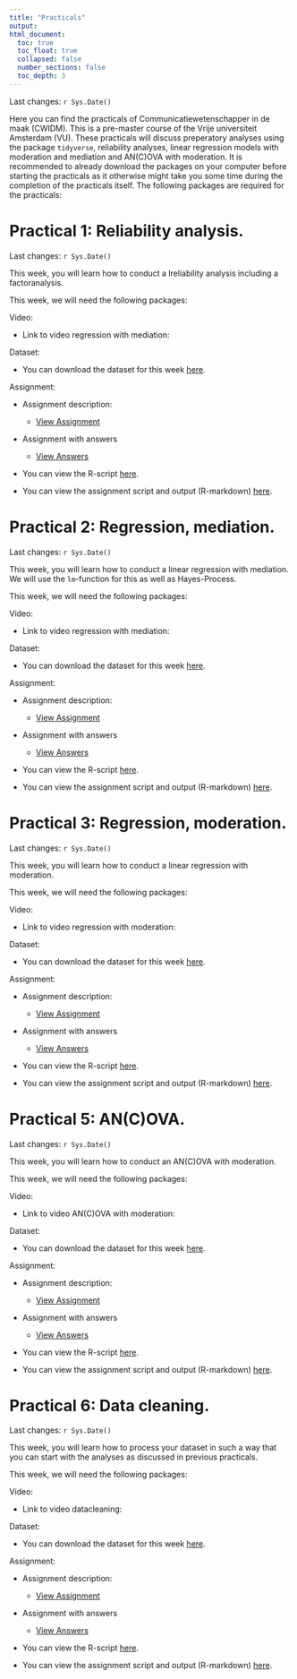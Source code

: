 ```yaml
---
title: "Practicals"
output: 
html_document:
  toc: true
  toc_float: true
  collapsed: false
  number_sections: false
  toc_depth: 3
---
```


Last changes: `r Sys.Date()`

Here you can find the practicals of Communicatiewetenschapper in de maak (CWIDM). This is a pre-master course of the Vrije universiteit Amsterdam (VU). These practicals will discuss preperatory analyses using the package `tidyverse`, reliability analyses, linear regression models with moderation and mediation and AN(C)OVA with moderation. It is recommended to already download the packages on your computer before starting the practicals as it otherwise might take you some time during the completion of the practicals itself. The following packages are required for the practicals:

# Practical 1: Reliability analysis.

Last changes: `r Sys.Date()`

This week, you will learn how to conduct a lreliability analysis including a factoranalysis.

This week, we will need the following packages:

Video:

-   Link to video regression with mediation:

Dataset:

-   You can download the dataset for this week [here](files/CWIDM_practicum_2_dataset.csv?raw=true).

Assignment:

-   Assignment description:

    -   [View Assignment](files/CWIDM_practicum_2_opdracht%20(1)%20(1).pdf)

-   Assignment with answers

    -   [View Answers](files/CWIDM_practicum_2_antwoorden.pdf)

-   You can view the R-script [here](files/CWIDM_practicum_2_script%20(2).R).

-   You can view the assignment script and output (R-markdown) [here](Practicum_2_markdown.html).

# Practical 2: Regression, mediation.

Last changes: `r Sys.Date()`

This week, you will learn how to conduct a linear regression with mediation. We will use the `lm`-function for this as well as Hayes-Process.

This week, we will need the following packages:

Video:

-   Link to video regression with mediation:

Dataset:

-   You can download the dataset for this week [here](files/CWIDM_practicum_2_dataset.csv?raw=true).

Assignment:

-   Assignment description:

    -   [View Assignment](files/CWIDM_practicum_2_opdracht%20(1)%20(1).pdf)

-   Assignment with answers

    -   [View Answers](files/CWIDM_practicum_2_antwoorden.pdf)

-   You can view the R-script [here](files/CWIDM_practicum_2_script%20(2).R).

-   You can view the assignment script and output (R-markdown) [here](Practicum_2_markdown.html).

# Practical 3: Regression, moderation.

Last changes: `r Sys.Date()`

This week, you will learn how to conduct a linear regression with moderation.

This week, we will need the following packages:

Video:

-   Link to video regression with moderation:

Dataset:

-   You can download the dataset for this week [here](files/CWIDM_practicum_2_dataset.csv?raw=true).

Assignment:

-   Assignment description:

    -   [View Assignment](files/CWIDM_practicum_2_opdracht%20(1)%20(1).pdf)

-   Assignment with answers

    -   [View Answers](files/CWIDM_practicum_2_antwoorden.pdf)

-   You can view the R-script [here](files/CWIDM_practicum_2_script%20(2).R).

-   You can view the assignment script and output (R-markdown) [here](Practicum_2_markdown.html).

# Practical 5: AN(C)OVA.

Last changes: `r Sys.Date()`

This week, you will learn how to conduct an AN(C)OVA with moderation.

This week, we will need the following packages:

Video:

-   Link to video AN(C)OVA with moderation:

Dataset:

-   You can download the dataset for this week [here](files/CWIDM_practicum_2_dataset.csv?raw=true).

Assignment:

-   Assignment description:

    -   [View Assignment](files/CWIDM_practicum_2_opdracht%20(1)%20(1).pdf)

-   Assignment with answers

    -   [View Answers](files/CWIDM_practicum_2_antwoorden.pdf)

-   You can view the R-script [here](files/CWIDM_practicum_2_script%20(2).R).

-   You can view the assignment script and output (R-markdown) [here](Practicum_2_markdown.html).

# Practical 6: Data cleaning.

Last changes: `r Sys.Date()`

This week, you will learn how to process your dataset in such a way that you can start with the analyses as discussed in previous practicals.

This week, we will need the following packages:

Video:

-   Link to video datacleaning:

Dataset:

-   You can download the dataset for this week [here](files/CWIDM_practicum_2_dataset.csv?raw=true).

Assignment:

-   Assignment description:

    -   [View Assignment](files/CWIDM_practicum_2_opdracht%20(1)%20(1).pdf)

-   Assignment with answers

    -   [View Answers](files/CWIDM_practicum_2_antwoorden.pdf)

-   You can view the R-script [here](files/CWIDM_practicum_2_script%20(2).R).

-   You can view the assignment script and output (R-markdown) [here](Practicum_2_markdown.html).
